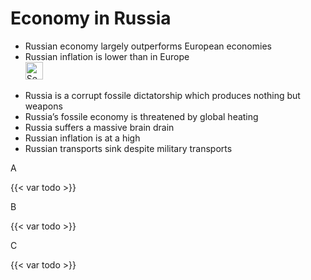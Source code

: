 # Economy in Russia {#sec-economy-russia}

::: {.callout-caution title="Myth"}
- Russian economy largely outperforms European economies
- Russian inflation is lower than in Europe 
[<br>![Search for topic in EUvsDisinfo](../all_common_img/EUvsDisinfo_400x240.jpg){height=2em}](https://euvsdisinfo.eu/disinformation-cases/?text=(economy%7Cinflation)%20russia&sort=relevance)
:::

::: {.callout-tip title="Truth"}
- Russia is a corrupt fossile dictatorship which produces nothing but weapons
- Russia's fossile economy is threatened by global heating
- Russia suffers a massive brain drain
- Russian inflation is at a high
- Russian transports sink despite military transports
:::

A

{{< var todo >}}


B

{{< var todo >}}


C

{{< var todo >}}


